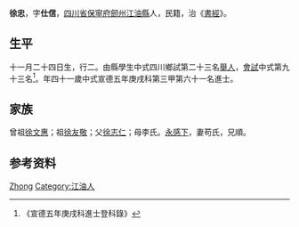 {{Otheruses|other=名为徐忠的其他人物|徐忠}}
{{明清人物信息框
| 姓名 = 徐忠 
| 原名 =
| 圖片名稱= 
| 圖片大小 =
| 圖片說明 = 
| 最高職務 =
| 國家 = 大明 
| 爵位 =
| 籍貫 = [[四川省|四川省]][[保寧府|保寧府]][[劒州|劒州]][[江油縣|江油縣]]
| 族裔 = 
| 旗籍 = 
| 字號 = 
| 諡號 =
| 出生日期 = 十一月二十四日
| 出生地點 =
| 逝世日期 = 
| 逝世地點 =
| 墓葬 =
| 配偶 = 苟氏
| 親屬 = 曾祖[[徐文惠|徐文惠]]，祖[[徐友敬|徐友敬]]，父[[徐志仁|徐志仁]]，母李氏
| 出身 =
* 宣德五年庚戌科進士
| 經歷 =
| 著作 =  
*
*
*
}}
'''徐忠 '''{{BD|1390年||1449年||}}，字'''仕信'''，[[四川省|四川省]][[保寧府|保寧府]][[劒州|劒州]][[江油縣|江油縣]]人，民籍，治《[[書經|書經]]》。

== 生平 ==
十一月二十四日生，行二。由縣學生中式四川鄉試第二十三名[[舉人|舉人]]，[[會試|會試]]中式第九十三名<ref>《宣德五年庚戌科進士登科錄》</ref>。年四十一歲中式宣德五年庚戌科第三甲第六十一名進士。

== 家族 ==
曾祖[[徐文惠|徐文惠]]；祖[[徐友敬|徐友敬]]；父[[徐志仁|徐志仁]]；母李氏。[[永感下|永感下]]，妻苟氏，兄順。

== 参考资料 ==
{{reflist}}

{{宣德五年庚戌科殿试金榜}}

{{Authority control}}
{{DEFAULTSORT:Xu徐}}
[[Category:徐姓|Zhong]]
[[Category:江油人|Category:江油人]]

{{明朝人物小作品}}
